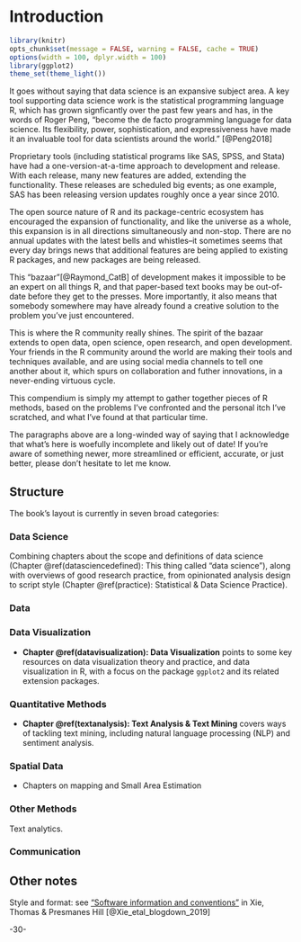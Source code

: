 # Introduction {#introduction}

```r
library(knitr)
opts_chunk$set(message = FALSE, warning = FALSE, cache = TRUE)
options(width = 100, dplyr.width = 100)
library(ggplot2)
theme_set(theme_light())
```

It goes without saying that data science is an expansive subject area. A key tool supporting data science work is the statistical programming language R, which has grown signficantly over the past few years and has, in the words of Roger Peng, "become the de facto programming language for data science. Its flexibility, power, sophistication, and expressiveness have made it an invaluable tool for data scientists around the world." [@Peng2018]

Proprietary tools (including statistical programs like SAS, SPSS, and Stata) have had a one-version-at-a-time approach to development and release. With each release, many new features are added, extending the functionality. These releases are scheduled big events; as one example, SAS has been releasing version updates roughly once a year since 2010.

The open source nature of R and its package-centric ecosystem has encouraged the expansion of functionality, and like the universe as a whole, this expansion is in all directions simultaneously and non-stop. There are no annual updates with the latest bells and whistles--it sometimes seems that every day brings news that additional features are being applied to existing R packages, and new packages are being released.

This "bazaar"[@Raymond_CatB] of development makes it impossible to be an expert on all things R, and that paper-based text books may be out-of-date before they get to the presses. More importantly, it also means that somebody somewhere may have already found a creative solution to the problem you've just encountered.

This is where the R community really shines. The spirit of the bazaar extends to open data, open science, open research, and open development. Your friends in the R community around the world are making their tools and techniques available, and are using social media channels to tell one another about it, which spurs on collaboration and futher innovations, in a never-ending virtuous cycle.

This compendium is simply my attempt to gather together pieces of R methods, based on the problems I've confronted and the personal itch I've scratched, and what I've found at that particular time. 

The paragraphs above are a long-winded way of saying that I acknowledge that what's here is woefully incomplete and likely out of date! If you're aware of something newer, more streamlined or efficient, accurate, or just better, please don't hesitate to let me know.

## Structure

The book's layout is currently in seven broad categories:

### Data Science 

Combining chapters about the scope and definitions of data science (Chapter \@ref(datasciencedefined): This thing called "data science"), along with overviews of good research practice, from opinionated analysis design to script style (Chapter \@ref(practice): Statistical & Data Science Practice).


### Data 



### Data Visualization

* **Chapter \@ref(datavisualization): Data Visualization** points to some key resources on data visualization theory and practice, and data visualization in R, with a focus on the package `ggplot2` and its related extension packages.



### Quantitative Methods


* **Chapter \@ref(textanalysis): Text Analysis & Text Mining** covers ways of tackling text mining, including natural language processing (NLP) and sentiment analysis.


### Spatial Data

* Chapters on mapping and Small Area Estimation


### Other Methods

Text analytics.



### Communication



## Other notes

Style and format: see ["Software information and conventions"](https://bookdown.org/yihui/blogdown/software-info.html) in Xie, Thomas & Presmanes Hill [@Xie_etal_blogdown_2019]

-30-